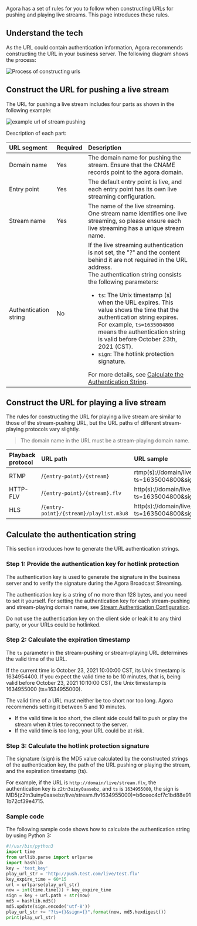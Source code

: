 
Agora has a set of rules for you to follow when constructing URLs for pushing and playing live streams. This page introduces these rules.

## Understand the tech

As the URL could contain authentication information, Agora recommends constructing the URL in your business server. The following diagram shows the process:

![Process of constructing urls](https://web-cdn.agora.io/docs-files/1637575079936)


## Construct the URL for pushing a live stream

The URL for pushing a live stream includes four parts as shown in the following example:

![example url of stream pushing](https://web-cdn.agora.io/docs-files/1642414547313)

Description of each part:

| URL segment | Required | Description |
| :--------- | :------- | :----------------------------------------------------------- |
| Domain name | Yes | The domain name for pushing the stream. Ensure that the CNAME records point to the agora domain.   |
| Entry point | Yes | The default entry point is live, and each entry point has its own live streaming configuration. |
| Stream name | Yes | The name of the live streaming. One stream name identifies one live streaming, so please ensure each live streaming has a unique stream name. |
| Authentication string | No | If the live streaming authentication is not set, the "?" and the content behind it are not required in the URL address. <br/>The authentication string consists the following parameters: <ul><li>`ts`: The Unix timestamp (s) when the URL expires. This value shows the time that the authentication string expires. For example, `ts=1635004800` means the authentication string is valid before October 23th, 2021 (CST).</li><li>`sign`: The hotlink protection signature.</li></ul>For more details, see <a href="#key">Calculate the Authentication String</a>. |

## Construct the URL for playing a live stream

The rules for constructing the URL for playing a live stream are similar to those of the stream-pushing URL, but the URL paths of different stream-playing protocols vary slightly.

> The domain name in the URL must be a stream-playing domain name.

| Playback protocol | URL path | URL sample |
| :------- | :------------------------------------ | :----------------------------------------------------------- |
| RTMP | /`{entry-point}/{stream}` | rtmp(s)://domain/live/stream?ts=1635004800&sign=95b0a9970c593819 |
| HTTP-FLV | /`{entry-point}/{stream}.flv` | http(s)://domain/live/stream**.flv**?ts=1635004800&sign=337f185b6571cd42 |
| HLS | /`{entry-point}/{stream}/playlist.m3u8` | http(s)://domain/live/stream/**playlist.m3u8**?ts=1635004800&sign=a1d2d3bcce31c9fe |


<a name="key"></a>

## Calculate the authentication string

This section introduces how to generate the URL authentication strings.

### Step 1: Provide the authentication key for hotlink protection

The authentication key is used to generate the signature in the business server and to verify the signature during the Agora Broadcast Streaming.

The authentication key is a string of no more than 128 bytes, and you need to set it yourself. For setting the authentication key for each stream-pushing and stream-playing domain name, see [Stream Authentication Configuration](../restful-api/stream-authentication).

<div class="alert warning">Do not use the authentication key on the client side or leak it to any third party, or your URLs could be hotlinked.</div>

### Step 2: Calculate the expiration timestamp

The `ts` parameter in the stream-pushing or stream-playing URL determines the valid time of the URL.

If the current time is October 23, 2021 10:00:00 CST, its Unix timestamp is 1634954400. If you expect the valid time to be 10 minutes, that is, being valid before October 23, 2021 10:10:00 CST, the Unix timestamp is 1634955000 (ts=1634955000).

The valid time of a URL must neither be too short nor too long. Agora recommends setting it between 5 and 10 minutes.

- If the valid time is too short, the client side could fail to push or play the stream when it tries to reconnect to the server.
- If the valid time is too long, your URL could be at risk.

### Step 3: Calculate the hotlink protection signature

The signature (sign) is the MD5 value calculated by the constructed strings of the authentication key, the path of the URL pushing or playing the stream, and the expiration timestamp (ts).

For example, if the URL is `http://domain/live/stream.flv`, the authentication key is `z2tn3uiny0aasebz`, and `ts` is `1634955000`, the sign is MD5(z2tn3uiny0aasebz/live/stream.flv1634955000)=b6ceec4cf7c1bd88e911b72cf39e4715.

### Sample code

The following sample code shows how to calculate the authentication string by using Python 3:

```python
#!/usr/bin/python3
import time
from urllib.parse import urlparse
import hashlib
key = 'test_key'
play_url_str = 'http://push.test.com/live/test.flv'
key_expire_time = 60*15
url = urlparse(play_url_str)
now = int(time.time()) + key_expire_time
sign = key + url.path + str(now)
md5 = hashlib.md5()
md5.update(sign.encode('utf-8'))
play_url_str += "?ts={}&sign={}".format(now, md5.hexdigest())
print(play_url_str)
```